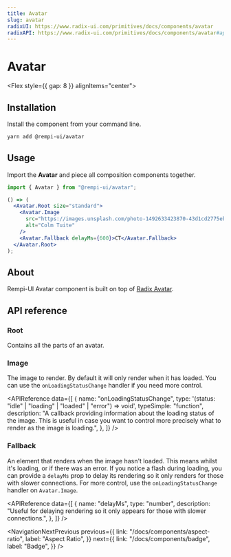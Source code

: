 ```yaml
---
title: Avatar
slug: avatar
radixUI: https://www.radix-ui.com/primitives/docs/components/avatar
radixAPI: https://www.radix-ui.com/primitives/docs/components/avatar#api-reference
---
```


# Avatar

<Description text="An image element with a fallback for representing the user." />

<Flex style={{ gap: 8 }} alignItems="center">
  <RadixUI href="https://www.radix-ui.com/primitives/docs/components/avatar" />
  <RadixAPI href="https://www.radix-ui.com/primitives/docs/components/avatar#api-reference" />
  <SelectVersion />
</Flex>

<PreviewComponent name="avatar" />

## Installation

Install the component from your command line.

```bash
yarn add @rempi-ui/avatar
```

## Usage

Import the <strong>Avatar</strong> and piece all composition components together.

```jsx
import { Avatar } from "@rempi-ui/avatar";

() => (
  <Avatar.Root size="standard">
    <Avatar.Image
      src="https://images.unsplash.com/photo-1492633423870-43d1cd2775eb?&w=128&h=128&dpr=2&q=80"
      alt="Colm Tuite"
    />
    <Avatar.Fallback delayMs={600}>CT</Avatar.Fallback>
  </Avatar.Root>
);
```

## About

Rempi-UI Avatar component is built on top of [Radix Avatar](https://www.radix-ui.com/primitives/docs/components/avatar).

## API reference

### Root

Contains all the parts of an avatar.

<MoreInfo
  componentName="Radix Avatar Root"
  componentLink="https://www.radix-ui.com/primitives/docs/components/avatar#root"
/>

### Image

The image to render. By default it will only render when it has loaded. You can use the `onLoadingStatusChange` handler if you need more control.

<MoreInfo
  componentName="Radix Avatar Image"
  componentLink="https://www.radix-ui.com/primitives/docs/components/avatar#image"
/>

<APIReference
  data={[
    {
      name: "onLoadingStatusChange",
      type: '(status: "idle" | "loading" | "loaded" | "error") => void',
      typeSimple: "function",
      description:
        "A callback providing information about the loading status of the image. This is useful in case you want to control more precisely what to render as the image is loading.",
    },
  ]}
/>

### Fallback

An element that renders when the image hasn't loaded. This means whilst it's loading, or if there was an error. If you notice a flash during loading, you can provide a `delayMs` prop to delay its rendering so it only renders for those with slower connections. For more control, use the `onLoadingStatusChange` handler on `Avatar.Image`.

<MoreInfo
  componentName="Radix Avatar Fallback"
  componentLink="https://www.radix-ui.com/primitives/docs/components/avatar#fallback"
/>

<APIReference
  data={[
    {
      name: "delayMs",
      type: "number",
      description:
        "Useful for delaying rendering so it only appears for those with slower connections.",
    },
  ]}
/>

<NavigationNextPrevious
  previous={{
    link: "/docs/components/aspect-ratio",
    label: "Aspect Ratio",
  }}
  next={{
    link: "/docs/components/badge",
    label: "Badge",
  }}
/>

<EditThisPage url="components/en-US/avatar/1.0.0.mdx" />
